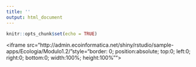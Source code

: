 ```yaml
---
title: ''
output: html_document
---
```


```r
knitr::opts_chunk$set(echo = TRUE)
```

<iframe src="http://admin.ecoinformatica.net/shiny/rstudio/sample-apps/Ecologia/Modulo1.2/"style="border: 0; position:absolute; top:0; left:0; right:0; bottom:0; width:100%; height:100%"">
</iframe>
